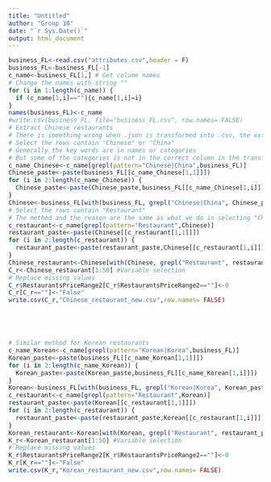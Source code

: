 ---
title: "Untitled"
author: "Group 10"
date: "`r Sys.Date()`"
output: html_document
---

```{r echo=TRUE}
business_FL<-read.csv("attributes.csv",header = F)
business_FL<-business_FL[-1]
c_name<-business_FL[1,] # Get colume names
# Change the names with string ""
for (i in 1:length(c_name)) {
  if (c_name[1,i]==""){c_name[1,i]=i}  
}
names(business_FL)<-c_name
#write.csv(business_FL, file="business_FL.csv", row.names= FALSE)
# Extract Chinese restaurants
# There is something wrong when .json is transformed into .csv, the extracting procedure will be more complicated than expected
# Select the rows contain "Chinese" or "China"
# Generally the key words are in names or categories
# But some of the categories is not in the correct column in the transformed data set due to some unknown reasons
c_name_Chinese<-c_name[grepl(pattern="Chinese|China",business_FL)]
Chinese_paste<-paste(business_FL[[c_name_Chinese[1,1]]])
for (i in 2:length(c_name_Chinese)) {
  Chinese_paste<-paste(Chinese_paste,business_FL[[c_name_Chinese[1,i]]])
}
Chinese<-business_FL[with(business_FL, grepl("Chinese|China", Chinese_paste)),]
# Select the rows contain "Restaurant"
# The method and the reason are the same as what we do in selecting "Chinese" or "China"
c_restaurant<-c_name[grepl(pattern="Restaurant",Chinese)]
restaurant_paste<-paste(Chinese[[c_restaurant[1,1]]])
for (i in 2:length(c_restaurant)) {
  restaurant_paste<-paste(restaurant_paste,Chinese[[c_restaurant[1,i]]])
}
Chinese_restaurant<-Chinese[with(Chinese, grepl("Restaurant", restaurant_paste)),]
C_r<-Chinese_restaurant[1:50] #Variable selection
# Replace missing values
C_r$RestaurantsPriceRange2[C_r$RestaurantsPriceRange2==""]<-0
C_r[C_r==""]<-"False"
write.csv(C_r,"Chinese_restaurant_new.csv",row.names= FALSE)





# Similar method for Korean restaurants
c_name_Korean<-c_name[grepl(pattern="Korean|Korea",business_FL)]
Korean_paste<-paste(business_FL[[c_name_Korean[1,1]]])
for (i in 2:length(c_name_Korean)) {
  Korean_paste<-paste(Korean_paste,business_FL[[c_name_Korean[1,i]]])
}
Korean<-business_FL[with(business_FL, grepl("Korean|Korea", Korean_paste)),]
c_restaurant<-c_name[grepl(pattern="Restaurant",Korean)]
restaurant_paste<-paste(Korean[[c_restaurant[1,1]]])
for (i in 2:length(c_restaurant)) {
  restaurant_paste<-paste(restaurant_paste,Korean[[c_restaurant[1,i]]])
}
Korean_restaurant<-Korean[with(Korean, grepl("Restaurant", restaurant_paste)),]
K_r<-Korean_restaurant[1:50] #Variable selection
# Replace missing values
K_r$RestaurantsPriceRange2[K_r$RestaurantsPriceRange2==""]<-0
K_r[K_r==""]<-"False"
write.csv(K_r,"Korean_restaurant_new.csv",row.names= FALSE)
```

